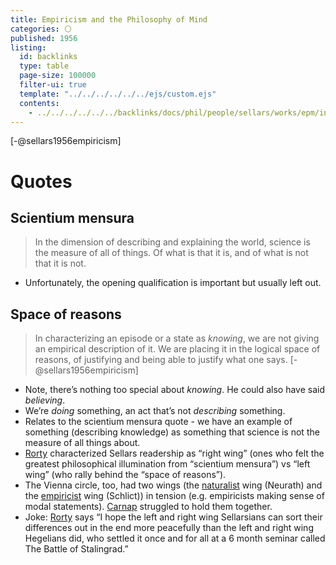 ```yaml
---
title: Empiricism and the Philosophy of Mind
categories: ⚪
published: 1956
listing:
  id: backlinks
  type: table
  page-size: 100000
  filter-ui: true
  template: "../../../../../../ejs/custom.ejs"
  contents:
    - ../../../../../../backlinks/docs/phil/people/sellars/works/epm/index.yml
---
```


[-@sellars1956empiricism]

# Quotes 

## Scientium mensura {#scientium}
> In the dimension of describing and explaining the world, science is the measure
of all of things. Of what is that it is, and of what is not that it is not.

- Unfortunately, the opening qualification is important but usually left out.

## Space of reasons
> In characterizing an episode or a state as *knowing*, we are not giving an
 empirical description of it. We are placing it in the logical space of reasons, 
 of justifying and being able to justify what one says. [-@sellars1956empiricism]

- Note, there's nothing too special about *knowing*. He could also have said *believing*.
- We're *doing* something, an act that's not *describing* something.
- Relates to the scientium mensura quote - we have an example of something 
  (describing knowledge) as something that science is not the measure of all 
  things about.
- [Rorty](/docs/phil/people/rorty/index.qmd) characterized Sellars 
  readership as "right wing" (ones who felt the 
  greatest philosophical illumination from "scientium mensura") vs "left wing" 
  (who rally behind the "space of reasons").
- The Vienna circle, too, had two wings (the 
  [naturalist](/docs/phil/definitions/naturalism.qmd) wing (Neurath) and the 
  [empiricist](/docs/phil/definitions/empiricism.qmd) wing (Schlict)) in 
  tension (e.g. empiricists making sense of modal 
  statements). [Carnap](/docs/phil/people/carnap/index.qmd) struggled to 
  hold them together.
- Joke: [Rorty](/docs/phil/people/rorty/index.qmd) says "I hope the left and 
  right wing Sellarsians can sort their 
  differences out in the end more peacefully than the left and right wing 
  Hegelians did, who settled it once and for all at a 6 month seminar called 
  The Battle of Stalingrad."
